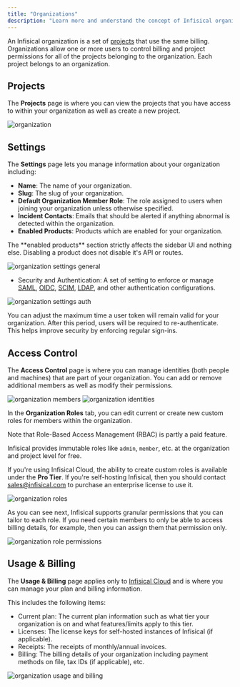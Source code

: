 ```yaml
---
title: "Organizations"
description: "Learn more and understand the concept of Infisical organizations."
---
```


An Infisical organization is a set of [projects](./project) that use the same billing. Organizations allow one or more users to control billing and project permissions for all of the projects belonging to the organization. Each project belongs to an organization.

## Projects

The **Projects** page is where you can view the projects that you have access to within your organization
as well as create a new project.

![organization](../../images/platform/organization/organization-projects.png)

## Settings

The **Settings** page lets you manage information about your organization including:

- **Name**: The name of your organization.
- **Slug**: The slug of your organization.
- **Default Organization Member Role**: The role assigned to users when joining your organization unless otherwise specified.
- **Incident Contacts**: Emails that should be alerted if anything abnormal is detected within the organization.
- **Enabled Products**: Products which are enabled for your organization.

<Note>
    The **enabled products** section strictly affects the sidebar UI and nothing else. Disabling a product does not disable it's API or routes.
</Note>

![organization settings general](../../images/platform/organization/organization-settings-general.png)

- Security and Authentication: A set of setting to enforce or manage [SAML](/documentation/platform/sso/overview), [OIDC](/documentation/platform/sso/overview), [SCIM](/documentation/platform/scim/overview), [LDAP](/documentation/platform/ldap/overview), and other authentication configurations.

![organization settings auth](../../images/platform/organization/organization-settings-auth.png)

<Tip>
	You can adjust the maximum time a user token will remain valid for your organization. After this period, users will be required to re-authenticate. This helps improve security by enforcing regular sign-ins.
</Tip>

## Access Control

The **Access Control** page is where you can manage identities (both people and machines) that are part of your organization.
You can add or remove additional members as well as modify their permissions.

![organization members](../../images/platform/organization/organization-members.png)
![organization identities](../../images/platform/organization/organization-machine-identities.png)

In the **Organization Roles** tab, you can edit current or create new custom roles for members within the organization.

<Info>
  Note that Role-Based Access Management (RBAC) is partly a paid feature.
  
  Infisical provides immutable roles like `admin`, `member`, etc.
  at the organization and project level for free.

If you're using Infisical Cloud, the ability to create custom roles is available under the **Pro Tier**.
If you're self-hosting Infisical, then you should contact sales@infisical.com to purchase an enterprise license to use it.

</Info>

![organization roles](../../images/platform/organization/organization-members-roles.png)

As you can see next, Infisical supports granular permissions that you can tailor to each role.
If you need certain members to only be able to access billing details, for example, then you can
assign them that permission only.

![organization role permissions](../../images/platform/organization/organization-members-roles-add-perm.png)

## Usage & Billing

The **Usage & Billing** page applies only to [Infisical Cloud](https://app.infisical.com) and is where you can
manage your plan and billing information.

This includes the following items:

- Current plan: The current plan information such as what tier your organization is on and what features/limits apply to this tier.
- Licenses: The license keys for self-hosted instances of Infisical (if applicable).
- Receipts: The receipts of monthly/annual invoices.
- Billing: The billing details of your organization including payment methods on file, tax IDs (if applicable), etc.

![organization usage and billing](../../images/platform/organization/organization-usage-billing.png)
